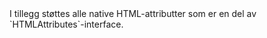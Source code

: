 
<Meta title="Design system/SkipToContent/API" component={SkipToContent} />

<ArgsTable story={PRIMARY_STORY} />
I tillegg støttes alle native HTML-attributter som er en del av `HTMLAttributes<HTMLAnchorElement>`-interface.
